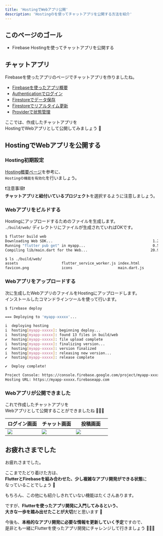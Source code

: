 ```yaml
---
title: 'HostingでWebアプリ公開'
description: 'Hostingのを使ってチャットアプリを公開する方法を紹介'
---
```


## このページのゴール

- Firebase Hostingを使ってチャットアプリを公開する


## チャットアプリ

Firebaseを使ったアプリのページでチャットアプリを作りましたね。

- [Firebaseを使ったアプリ概要](/firebase-app/about-firebase-app)
- [Authenticationでログイン](/firebase-app/authentication)
- [Firestoreでデータ保存](/firebase-app/firestore)
- [Firestoreでリアルタイム更新](/firebase-app/firestore-stream)
- [Providerで状態管理](/firebase-app/provider)

ここでは、作成したチャットアプリを  
HostingでWebアプリとして公開してみましょう 💪


## HostingでWebアプリを公開する

### Hosting初期設定

[Hosting概要ページ](/host-web-app/hosting)を参考に、  
`Hostingの機能を有効化`を行いましょう。

❗️注意事項❗️  
**チャットアプリと紐付いているプロジェクト**を選択するように注意しましょう。


### Webアプリをビルドする

Hostingにアップロードするためのファイルを生成します。  
`./build/web/` ディレクトリにファイルが生成されていればOKです。

```bash
$ flutter build web
Downloading Web SDK...                                              1.2s
Running "flutter pub get" in myapp...                               0.5s
Compiling lib/main.dart for the Web...                             20.9s

$ ls ./build/web/
assets                    flutter_service_worker.js index.html                main.dart.js.map
favicon.png               icons                     main.dart.js              manifest.json
```

### Webアプリをアップロードする

次に生成したWebアプリのファイルをHostingにアップロードします。  
インストールしたコマンドラインツールを使って行います。

```bash
$ firebase deploy

=== Deploying to 'myapp-xxxxx'...

i  deploying hosting
i  hosting[myapp-xxxxx]: beginning deploy...
i  hosting[myapp-xxxxx]: found 13 files in build/web
✔  hosting[myapp-xxxxx]: file upload complete
i  hosting[myapp-xxxxx]: finalizing version...
✔  hosting[myapp-xxxxx]: version finalized
i  hosting[myapp-xxxxx]: releasing new version...
✔  hosting[myapp-xxxxx]: release complete

✔  Deploy complete!

Project Console: https://console.firebase.google.com/project/myapp-xxxxx/overview
Hosting URL: https://myapp-xxxxx.firebaseapp.com
```

### Webアプリが公開できました

これで作成したチャットアプリを  
Webアプリとして公開することができましたね 🎉🎉🎉

<table>
    <thead>
        <tr>
            <th>ログイン画面</th>
            <th>チャット画面</th>
            <th>投稿画面</th>
        </tr>
    </thead>
    <tbody>
        <tr>
            <td width="33%"><img src="../images/host-web-app/host-web-app-1.png" /></td>
            <td width="33%"><img src="../images/host-web-app/host-web-app-2.png" /></td>
            <td width="33%"><img src="../images/host-web-app/host-web-app-3.png" /></td>
        </tr>
    </tbody>
</table>


## お疲れさまでした

お疲れさまでした。

ここまでたどり着けた方は、  
**FlutterとFirebaseを組み合わせた、少し複雑なアプリ開発ができる状態**に  
なっていることでしょう 👏

もちろん、この他にも紹介しきれていない機能はたくさんあります。

ですが、**Flutterを使ったアプリ開発に入門してみるという、  
大きな一歩を踏み出せたことが大切**だと思います 🚀

今後も、**本格的なアプリ開発に必要な情報を更新していく予定**ですので、  
是非とも一緒にFlutterを使ったアプリ開発にチャレンジして行きましょう 💪💪💪
